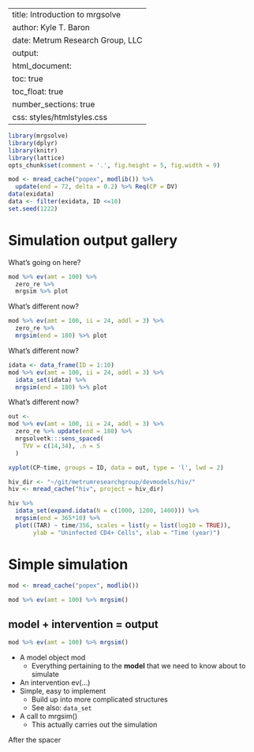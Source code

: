 
---
title: Introduction to mrgsolve
author: Kyle T. Baron
date: Metrum Research Group, LLC
output: 
  html_document:
    toc: true
    toc_float: true
    number_sections: true
    css: styles/htmlstyles.css
---



```r
library(mrgsolve)
library(dplyr)
library(knitr)
library(lattice)
opts_chunk$set(comment = '.', fig.height = 5, fig.width = 9)
```


```r
mod <- mread_cache("popex", modlib()) %>% 
  update(end = 72, delta = 0.2) %>% Req(CP = DV)
data(exidata)
data <- filter(exidata, ID <=10)
set.seed(1222)
```

# Simulation output gallery


What's going on here?

```r
mod %>% ev(amt = 100) %>% 
  zero_re %>%
  mrgsim %>% plot
```

What's different now?

```r
mod %>% ev(amt = 100, ii = 24, addl = 3) %>% 
  zero_re %>%
  mrgsim(end = 180) %>% plot
```

What's different now?

```r

idata <- data_frame(ID = 1:10)
mod %>% ev(amt = 100, ii = 24, addl = 3) %>% 
  idata_set(idata) %>%
  mrgsim(end = 180) %>% plot
```

What's different now?

```r
out <- 
mod %>% ev(amt = 100, ii = 24, addl = 3) %>%
  zero_re %>% update(end = 180) %>%
  mrgsolvetk:::sens_spaced(
    TVV = c(14,34), .n = 5
  )

xyplot(CP~time, groups = ID, data = out, type = 'l', lwd = 2)
```


```r
hiv_dir <- "~/git/metrumresearchgroup/devmodels/hiv/"
hiv <- mread_cache("hiv", project = hiv_dir)

hiv %>% 
  idata_set(expand.idata(N = c(1000, 1200, 1400))) %>%
  mrgsim(end = 365*10) %>%
  plot((TAR) ~ time/356, scales = list(y = list(log10 = TRUE)), 
       ylab = "Uninfected CD4+ Cells", xlab = "Time (year)")
```


# Simple simulation

```r
mod <- mread_cache("popex", modlib())
```


```r
mod %>% ev(amt = 100) %>% mrgsim()
```


## model + intervention = output

```r
mod %>% ev(amt = 100) %>% mrgsim()
```

- A model object <alrt>mod</alrt>
    - Everything pertaining to the __model__ that we need to know about to 
    simulate
- An intervention <alrt>ev(...)</alrt>
- Simple, easy to implement
    - Build up into more complicated structures
    - See also: `data_set`
- A call to <alrt>mrgsim()</alrt>
    - This actually carries out the simulation

<div class = spacer></div>

After the spacer


